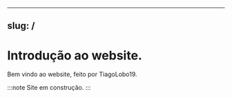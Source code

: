 
---
slug: /
---

# Introdução ao website.

Bem vindo ao website, feito por TiagoLobo19.

:::note
Site em construção.
:::

